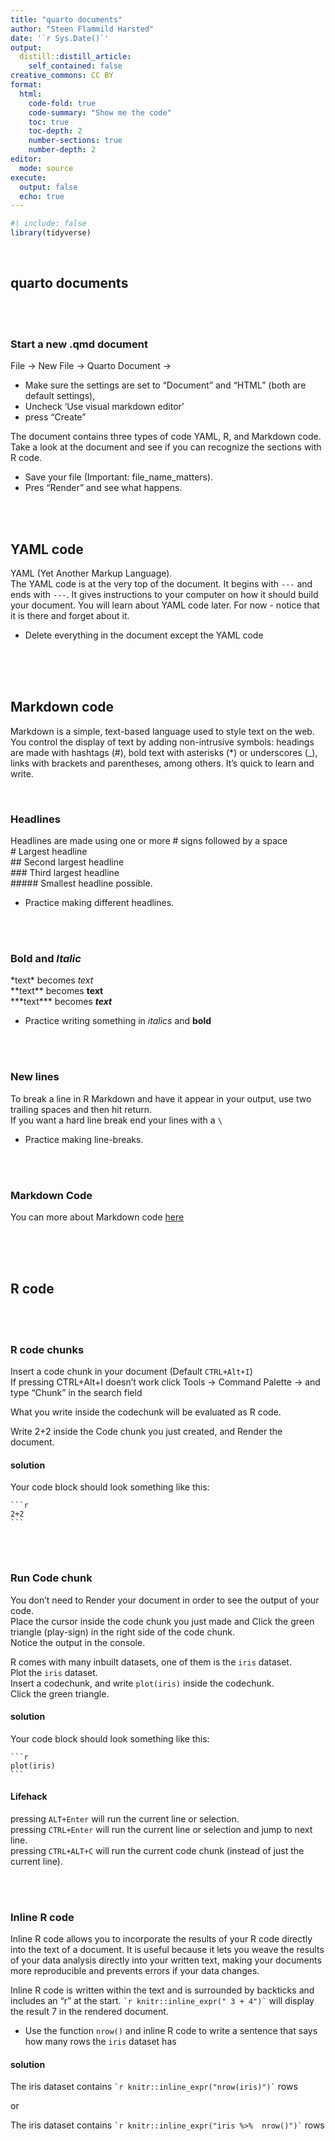 ```yaml
---
title: "quarto documents"
author: "Steen Flammild Harsted"
date: '`r Sys.Date()`'
output:
  distill::distill_article:
    self_contained: false
creative_commons: CC BY
format:
  html: 
    code-fold: true
    code-summary: "Show me the code"
    toc: true
    toc-depth: 2
    number-sections: true
    number-depth: 2
editor: 
  mode: source
execute: 
  output: false
  echo: true
---
```


```r
#| include: false
library(tidyverse)
```


\ \ \ 

## quarto documents

<br><br>

### Start a new .qmd document
 File ->  New File ->  Quarto Document ->  
 
 * Make sure the settings are set to "Document" and "HTML" (both are default settings), 
 * Uncheck 'Use visual markdown editor'
 * press "Create" 
 
 The document contains three types of code YAML, R, and Markdown code. Take a look at the document and see if you can recognize the sections with R code.  
 
 * Save your file  (Important: file_name_matters).  
 * Pres "Render" and see what happens.

<br><br>

## YAML code
YAML (Yet Another Markup Language).  
The YAML code is at the very top of the document. It begins with `---` and ends with `---`. It gives instructions to your computer on how it should build your document. You will learn about YAML code later. For now - notice that it is there and forget about it.

* Delete everything in the document except the YAML code
  
<br><br><br>

## Markdown code
Markdown is a simple, text-based language used to style text on the web. You control the display of text by adding non-intrusive symbols: headings are made with hashtags (#), bold text with asterisks (*) or underscores (_), links with brackets and parentheses, among others. It's quick to learn and write.

<br>
    
### Headlines
Headlines are made using one or more # signs followed by a space  
\# Largest headline  
\## Second largest headline  
\### Third largest headline  
\##### Smallest headline possible.   

* Practice making different headlines.  

<br><br>

### **Bold** and *Italic*
\*text\*  becomes *text*  
\*\*text\*\*  becomes **text**  
\*\*\*text\*\*\*  becomes ***text***  

* Practice writing something in *italics* and **bold**  

<br><br>
  
### New lines
To break a line in R Markdown and have it appear in your output, use two trailing spaces and then hit return.  
If you want a hard line break end your lines with a `\`

* Practice making line-breaks.
  
<br><br>

### Markdown Code
You can more about Markdown code [here](https://quarto.org/docs/authoring/markdown-basics.html)


<br><br><br>

## R code

<br><br>

### R code chunks
Insert a code chunk in your document (Default `CTRL+Alt+I`)  
If pressing CTRL+Alt+I doesn't work click Tools -> Command Palette -> and type "Chunk" in the search field  
  
What you write inside the codechunk will be evaluated as R code.

Write 2+2 inside the Code chunk you just created, and Render the document.
  
::: {.callout-tip collapse=true}
#### solution
Your code block should look something like this:


````verbatim
```r
2+2
```
````

:::
  
<br><br>
  
### Run Code chunk
You don't need to Render your document in order to see the output of your code.  
Place the cursor inside the code chunk you just made and Click the green triangle (play-sign) in the right side of the code chunk.  
Notice the output in the console.  
  
R comes with many inbuilt datasets, one of them is the `iris` dataset.  
Plot the `iris` dataset.  
Insert a codechunk, and write `plot(iris)` inside the codechunk.  
Click the green triangle.

::: {.callout-tip collapse=true}
#### solution
Your code block should look something like this:


````verbatim
```r
plot(iris)
```
````

:::
 
::: {.callout-tip}
#### Lifehack
pressing `ALT+Enter` will run the current line or selection.  
pressing `CTRL+Enter` will run the current line or selection and jump to next line.  
pressing `CTRL+ALT+C` will run the current code chunk (instead of just the current line).  
:::

<br><br>

### Inline R code
Inline R code allows you to incorporate the results of your R code directly into the text of a document. It is useful because it lets you weave the results of your data analysis directly into your written text, making your documents more reproducible and prevents errors if your data changes.  

Inline R code is written within the text and is surrounded by backticks and includes an "r" at the start. `` `r knitr::inline_expr(" 3 + 4")` `` will display the result 7 in the rendered document.

* Use the function `nrow()` and inline R code to write a sentence that says how many rows the `iris` dataset has

::: {.callout-tip collapse=true}
#### solution
The iris dataset contains `` `r knitr::inline_expr("nrow(iris)")` `` rows  
  
or  

The iris dataset contains `` `r knitr::inline_expr("iris %>%  nrow()")` `` rows

:::

  
<script src="https://giscus.app/client.js"
        data-repo="sorenoneill/r4phd"
        data-repo-id="R_kgDOJ9etDQ"
        data-category="Announcements"
        data-category-id="DIC_kwDOJ9etDc4CYApF"
        data-mapping="pathname"
        data-strict="0"
        data-reactions-enabled="0"
        data-emit-metadata="0"
        data-input-position="bottom"
        data-theme="cobalt"
        data-lang="en"
        crossorigin="anonymous"
        async>
</script>